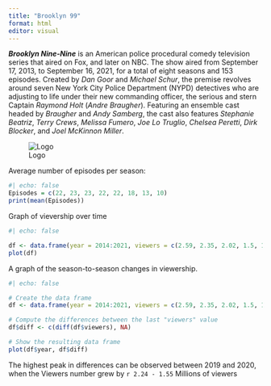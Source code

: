 ```yaml
---
title: "Brooklyn 99"
format: html
editor: visual
---
```


***Brooklyn Nine-Nine*** is an American police procedural comedy television series that aired on Fox, and later on NBC. The show aired from September 17, 2013, to September 16, 2021, for a total of eight seasons and 153 episodes. Created by *Dan Goor* and *Michael Schur*, the premise revolves around seven New York City Police Department (NYPD) detectives who are adjusting to life under their new commanding officer, the serious and stern Captain *Raymond Holt* (*Andre Braugher*). Featuring an ensemble cast headed by *Braugher* and *Andy Samberg*, the cast also features *Stephanie Beatriz*, *Terry Crews*, *Melissa Fumero*, *Joe Lo Truglio*, *Chelsea Peretti*, *Dirk Blocker*, and *Joel McKinnon Miller*.

![Logo](https://en.wikipedia.org/wiki/File:Brooklyn_Nine-Nine_Logo.png)

Average number of episodes per season:

```r
#| echo: false
Episodes = c(22, 23, 23, 22, 22, 18, 13, 10)
print(mean(Episodes))
```

Graph of vievership over time

```r
#| echo: false

df <- data.frame(year = 2014:2021, viewers = c(2.59, 2.35, 2.02, 1.5, 1.79, 1.55, 2.24, 1.88))
plot(df)
```

A graph of the season-to-season changes in viewership.

```r
#| echo: false

# Create the data frame
df <- data.frame(year = 2014:2021, viewers = c(2.59, 2.35, 2.02, 1.5, 1.79, 1.55, 2.24, 1.88))

# Compute the differences between the last "viewers" value
df$diff <- c(diff(df$viewers), NA)

# Show the resulting data frame
plot(df$year, df$diff)

```

The highest peak in differences can be observed between 2019 and 2020, when the Viewers number grew by `r 2.24 - 1.55` Millions of viewers


